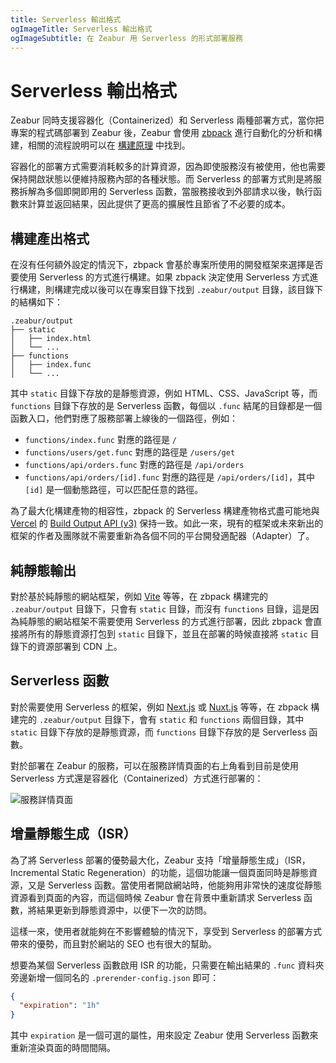 ```yaml
---
title: Serverless 輸出格式
ogImageTitle: Serverless 輸出格式
ogImageSubtitle: 在 Zeabur 用 Serverless 的形式部署服務
---
```



# Serverless 輸出格式

Zeabur 同時支援容器化（Containerized）和 Serverless 兩種部署方式，當你把專案的程式碼部署到 Zeabur 後，Zeabur 會使用 [zbpack](https://github.com/zeabur/zbpack) 進行自動化的分析和構建，相關的流程說明可以在 [構建原理](./builds) 中找到。

容器化的部署方式需要消耗較多的計算資源，因為即使服務沒有被使用，他也需要保持開啟狀態以便維持服務內部的各種狀態。而 Serverless 的部署方式則是將服務拆解為多個即開即用的 Serverless 函數，當服務接收到外部請求以後，執行函數來計算並返回結果，因此提供了更高的擴展性且節省了不必要的成本。

## 構建產出格式

在沒有任何額外設定的情況下，zbpack 會基於專案所使用的開發框架來選擇是否要使用 Serverless 的方式進行構建。如果 zbpack 決定使用 Serverless 方式進行構建，則構建完成以後可以在專案目錄下找到 `.zeabur/output` 目錄，該目錄下的結構如下：

```
.zeabur/output
├── static
│   ├── index.html
│   └── ...
├── functions
│   ├── index.func
│   └── ...
```

其中 `static` 目錄下存放的是靜態資源，例如 HTML、CSS、JavaScript 等，而 `functions` 目錄下存放的是 Serverless 函數，每個以 `.func` 結尾的目錄都是一個函數入口，他們對應了服務部署上線後的一個路徑，例如：

- `functions/index.func` 對應的路徑是 `/`
- `functions/users/get.func` 對應的路徑是 `/users/get`
- `functions/api/orders.func` 對應的路徑是 `/api/orders`
- `functions/api/orders/[id].func` 對應的路徑是 `/api/orders/[id]`，其中 `[id]` 是一個動態路徑，可以匹配任意的路徑。

為了最大化構建產物的相容性，zbpack 的 Serverless 構建產物格式盡可能地與 [Vercel](https://vercel.com/) 的 [Build Output API (v3)](https://vercel.com/docs/build-output-api/v3) 保持一致。如此一來，現有的框架或未來新出的框架的作者及團隊就不需要重新為各個不同的平台開發適配器（Adapter）了。

## 純靜態輸出

對於基於純靜態的網站框架，例如 [Vite](https://vitejs.dev/) 等等，在 zbpack 構建完的 `.zeabur/output` 目錄下，只會有 `static` 目錄，而沒有 `functions` 目錄，這是因為純靜態的網站框架不需要使用 Serverless 的方式進行部署，因此 zbpack 會直接將所有的靜態資源打包到 `static` 目錄下，並且在部署的時候直接將 `static` 目錄下的資源部署到 CDN 上。

## Serverless 函數

對於需要使用 Serverless 的框架，例如 [Next.js](https://nextjs.org/) 或 [Nuxt.js](https://nuxtjs.org/) 等等，在 zbpack 構建完的 `.zeabur/output` 目錄下，會有 `static` 和 `functions` 兩個目錄，其中 `static` 目錄下存放的是靜態資源，而 `functions` 目錄下存放的是 Serverless 函數。

對於部署在 Zeabur 的服務，可以在服務詳情頁面的右上角看到目前是使用 Serverless 方式還是容器化（Containerized）方式進行部署的：

![服務詳情頁面](/advanced/serverless.png)

## 增量靜態生成（ISR）

為了將 Serverless 部署的優勢最大化，Zeabur 支持「增量靜態生成」（ISR，Incremental Static Regeneration）的功能，這個功能讓一個頁面同時是靜態資源，又是 Serverless 函數。當使用者開啟網站時，他能夠用非常快的速度從靜態資源看到頁面的內容，而這個時候 Zeabur 會在背景中重新請求 Serverless 函數，將結果更新到靜態資源中，以便下一次的訪問。

這樣一來，使用者就能夠在不影響體驗的情況下，享受到 Serverless 的部署方式帶來的優勢，而且對於網站的 SEO 也有很大的幫助。

想要為某個 Serverless 函數啟用 ISR 的功能，只需要在輸出結果的 `.func` 資料夾旁邊新增一個同名的 `.prerender-config.json` 即可：

```json
{
  "expiration": "1h"
}
```

其中 `expiration` 是一個可選的屬性，用來設定 Zeabur 使用 Serverless 函數來重新渲染頁面的時間間隔。
